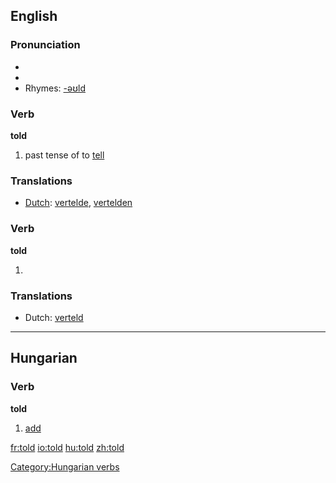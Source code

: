 ==English==

{{rank|world|thing|set|196|told|both|having|look}}

===Pronunciation===
*{{SAMPA|/'/}}
*{{IPA|/'told/}}
*Rhymes: [[Rhymes:English:-əʊld|-əʊld]]

===Verb===
'''told'''
# past tense of to [[tell]]

===Translations===
*[[Dutch]]: [[vertelde]], [[vertelden]]

===Verb===
'''told'''
# {{past participle|tell}}

===Translations===
*Dutch: [[verteld]]


-----

==Hungarian==

===Verb===
'''told'''

#[[add]]

[[Category:Hungarian verbs]]

[[fr:told]]
[[io:told]]
[[hu:told]]
[[zh:told]]